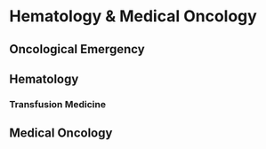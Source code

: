 # Hematology & Medical Oncology

## Oncological Emergency

## Hematology


### Transfusion Medicine



## Medical Oncology
